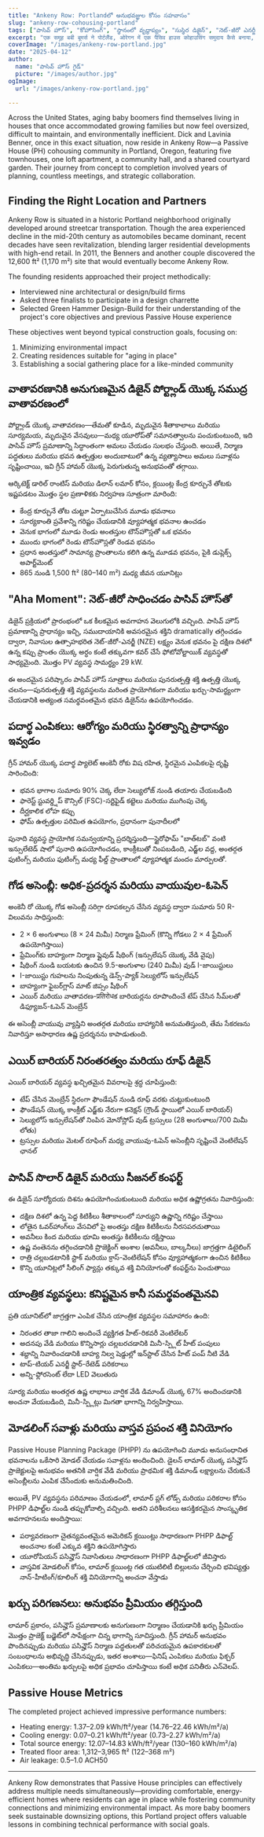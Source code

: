 ```yaml
---
title: "Ankeny Row: Portlandలో అనుభవజ్ఞుల కోసం సహవాసం"
slug: "ankeny-row-cohousing-portland"
tags: ["పాసివ్ హౌస్", "కోహౌసింగ్", "స్థానంలో వృద్ధాప్యం", "సుస్థిర డిజైన్", "నెట్-జీరో ఎనర్జీ"]
excerpt: "एक समूह बबी बूमर्स ने पोर्टलैंड, ओरेगन में एक पैसिव हाउस कोहाउसिंग समुदाय कैसे बनाया, जो पर्यावरणीय स्थिरता और उम्र बढ़ने की सामाजिक आवश्यकताओं दोनों को संबोधित करता है।"
coverImage: "/images/ankeny-row-portland.jpg"
date: "2025-04-12"
author:
  name: "పాసివ్ హౌస్ గైడ్"
  picture: "/images/author.jpg"
ogImage:
  url: "/images/ankeny-row-portland.jpg"

---
```

Across the United States, aging baby boomers find themselves living in houses that once accommodated growing families but now feel oversized, difficult to maintain, and environmentally inefficient. Dick and Lavinia Benner, once in this exact situation, now reside in Ankeny Row—a Passive House (PH) cohousing community in Portland, Oregon, featuring five townhouses, one loft apartment, a community hall, and a shared courtyard garden. Their journey from concept to completion involved years of planning, countless meetings, and strategic collaboration.

## Finding the Right Location and Partners

Ankeny Row is situated in a historic Portland neighborhood originally developed around streetcar transportation. Though the area experienced decline in the mid-20th century as automobiles became dominant, recent decades have seen revitalization, blending larger residential developments with high-end retail. In 2011, the Benners and another couple discovered the 12,600 ft² (1,170 m²) site that would eventually become Ankeny Row.

The founding residents approached their project methodically:

- Interviewed nine architectural or design/build firms
- Asked three finalists to participate in a design charrette
- Selected Green Hammer Design-Build for their understanding of the project's core objectives and previous Passive House experience

These objectives went beyond typical construction goals, focusing on:

1. Minimizing environmental impact
2. Creating residences suitable for "aging in place"
3. Establishing a social gathering place for a like-minded community
## వాతావరణానికి అనుగుణమైన డిజైన్ పోర్ట్లాండ్ యొక్క సముద్ర వాతావరణంలో

పోర్ట్లాండ్ యొక్క వాతావరణం—తేమతో కూడిన, మృదువైన శీతాకాలాలు మరియు సూర్యమయ, మృదువైన వేసవులు—మధ్య యూరోప్‌తో సమానత్వాలను పంచుకుంటుంది, ఇది పాసివ్ హౌస్ ప్రమాణాన్ని సిద్ధాంతంగా అమలు చేయడం సులభం చేస్తుంది. అయితే, నిర్మాణ పద్ధతులు మరియు భవన ఉత్పత్తుల అందుబాటులో ఉన్న వ్యత్యాసాలు అమలు సవాళ్లను సృష్టించాయి, ఇవి గ్రీన్ హామర్ యొక్క పెరుగుతున్న అనుభవంతో తగ్గాయి.

ఆర్కిటెక్ట్ డారిల్ రాంటిస్ మరియు డిలాన్ లమార్ కోసం, క్లయింట్ల కేంద్ర కూర్చునే తోటకు ఇష్టపడటం మొత్తం స్థల ప్రణాళికకు నిర్వహణ సూత్రంగా మారింది:

- కేంద్ర కూర్చునే తోట చుట్టూ ఏర్పాటుచేసిన మూడు భవనాలు
- సూర్యకాంతి ప్రవేశాన్ని గరిష్టం చేయడానికి వ్యూహాత్మక భవనాల ఉంచడం
- వెనుక భాగంలో మూడు రెండు అంతస్తుల టౌన్‌హౌస్లతో ఒక భవనం
- ముందు భాగంలో రెండు టౌన్‌హౌస్లతో రెండవ భవనం
- ప్రధాన అంతస్తులో సామాన్య ప్రాంతాలను కలిగి ఉన్న మూడవ భవనం, పైకి డుప్లెక్స్ అపార్ట్‌మెంట్
- 865 నుండి 1,500 ft² (80–140 m²) మధ్య జీవన యూనిట్లు
## "Aha Moment": నెట్-జీరో సాధించడం పాసివ్ హౌస్‌తో

డిజైన్ ప్రక్రియలో ప్రారంభంలో ఒక కీలకమైన అవగాహన వెలుగులోకి వచ్చింది. పాసివ్ హౌస్ ప్రమాణాన్ని ప్రాధాన్యం ఇచ్చి, సముదాయానికి అవసరమైన శక్తిని dramatically తగ్గించడం ద్వారా, నివాసుల ఉత్సాహభరిత నెట్-జీరో-ఎనర్జీ (NZE) లక్ష్యం వెనుక భవనం పై దక్షిణ దిశలో ఉన్న కప్పు ప్రాంతం యొక్క అర్ధం కంటే తక్కువగా కవర్ చేసే ఫోటోవోల్టాయిక్ వ్యవస్థతో సాధ్యమైంది. మొత్తం PV వ్యవస్థ సామర్థ్యం 29 kW.

ఈ అందమైన పరిష్కారం పాసివ్ హౌస్ సూత్రాలు మరియు పునరుత్పత్తి శక్తి ఉత్పత్తి యొక్క చలనం—పునరుత్పత్తి శక్తి వ్యవస్థలను మరింత ప్రాయోగికంగా మరియు ఖర్చు-సామర్థ్యంగా చేయడానికి అత్యంత సమర్థవంతమైన భవన డిజైన్‌ను ఉపయోగించడం.

## పదార్థ ఎంపికలు: ఆరోగ్యం మరియు స్థిరత్వాన్ని ప్రాధాన్యం ఇవ్వడం

గ్రీన్ హామర్ యొక్క పదార్థ ప్యాలెట్ ఆంకెనీ రోకు విష రహిత, స్థిరమైన ఎంపికలపై దృష్టి సారించింది:

- భవన భాగాల సుమారు 90% చెక్క లేదా సెల్యులోజ్ నుండి తయారు చేయబడింది
- ఫారెస్ట్ స్టువర్డ్షిప్ కౌన్సిల్ (FSC)-సర్టిఫైడ్ కట్టెలు మరియు ముగింపు చెక్క
- దీర్ఘకాలిక లోహ కప్పు
- ఫోమ్ ఉత్పత్తుల పరిమిత ఉపయోగం, ప్రధానంగా పునాదీలలో

పునాది వ్యవస్థ ప్రాయోగిక సమన్వయాన్ని ప్రదర్శిస్తుంది—స్టైరోఫామ్ "బాత్‌టబ్" వంటి ఇన్సులేటెడ్ షాలో పునాది ఉపయోగించడం, కాంక్రీటుతో నింపబడింది, ఎడ్జ్‌ల వద్ద, అంతర్గత ఫుటింగ్స్ మరియు ఫుటింగ్స్ మధ్య ఫీల్డ్ ప్రాంతాలలో వ్యూహాత్మక మందం మార్పులతో.
## గోడ అసెంబ్లీ: అధిక-ప్రదర్శన మరియు వాయువుల-ఓపెన్

అంకెనీ రో యొక్క గోడ అసెంబ్లీ సరిగ్గా రూపకల్పన చేసిన వ్యవస్థ ద్వారా సుమారు 50 R-విలువను సాధిస్తుంది:

- 2 × 6 అంగుళాలు (8 × 24 మిమీ) నిర్మాణ ఫ్రేమింగ్ (కొన్ని గోడలు 2 × 4 ఫ్రేమింగ్ ఉపయోగిస్తాయి)
- ఫ్రేమింగ్‌కు బాహ్యంగా నిర్మాణ ప్లైవుడ్ షీథింగ్ (ఇన్సులేషన్ యొక్క వేడి వైపు)
- షీథింగ్ నుండి బయటకు ఉంచిన 9.5-అంగుళాల (240 మిమీ) వుడ్ I-జాయిస్టులు
- I-జాయిస్టు గుహలను నింపుతున్న డెన్స్-ప్యాక్ సెల్యులోస్ ఇన్సులేషన్
- బాహ్యంగా ఫైబర్‌గ్లాస్ మాట్ జిప్సం షీథింగ్
- ఎయిర్ మరియు వాతావరణ-प्रतिरोधక బారియర్లను రూపొందించే టేప్ చేసిన సీమ్‌లతో డిఫ్యూజన్-ఓపెన్ మెంబ్రేన్

ఈ అసెంబ్లీ వాయువు వ్యాప్తిని అంతర్గత మరియు బాహ్యానికి అనుమతిస్తుంది, తేమ సేకరణను నివారిస్తూ అసాధారణ ఉష్ణ ప్రదర్శనను కాపాడుతుంది.

## ఎయిర్ బారియర్ నిరంతరత్వం మరియు రూఫ్ డిజైన్

ఎయిర్ బారియర్ వ్యవస్థ ఖచ్చితమైన వివరాలపై శ్రద్ధ చూపిస్తుంది:

- టేప్ చేసిన మెంబ్రేన్ స్థిరంగా ఫౌండేషన్ నుండి రూఫ్ వరకు చుట్టుకుంటుంది
- ఫౌండేషన్ యొక్క కాంక్రీట్ ఎడ్జ్‌కు నేరుగా కనెక్షన్ (గ్రౌండ్ స్థాయిలో ఎయిర్ బారియర్)
- సెల్యులోస్ ఇన్సులేషన్‌తో నింపిన మోనోస్లోప్ వుడ్ ట్రస్సులు (28 అంగుళాలు/700 మిమీ లోతు)
- ట్రస్సుల మరియు మెటల్ రూఫింగ్ మధ్య వాయువు-ఓపెన్ అసెంబ్లీని సృష్టించే వెంటిలేషన్ ఛానల్
## పాసివ్ సొలార్ డిజైన్ మరియు సీజనల్ కంఫర్ట్

ఈ డిజైన్ సూర్యోదయ దిశను ఉపయోగించుకుంటుంది మరియు అధిక ఉష్ణోగ్రతను నివారిస్తుంది:

- దక్షిణ దిశలో ఉన్న పెద్ద కిటికీలు శీతాకాలంలో సూర్యుని ఉష్ణాన్ని గరిష్టం చేస్తాయి
- లోతైన ఓవర్‌హాంగ్‌లు వేసవిలో పై అంతస్తు దక్షిణ కిటికీలను నీరసపరచుతాయి
- అవనీలు కింద మరియు భూమి అంతస్తు కిటికీలను రక్షిస్తాయి
- ఉష్ణ వంతెనను తగ్గించడానికి ప్రొజెక్టింగ్ అంశాల (అవనీలు, బాల్కనీలు) జాగ్రత్తగా డిటైలింగ్
- రాత్రి చల్లబడటానికి స్టాక్ మరియు క్రాస్-వెంటిలేషన్ కోసం వ్యూహాత్మకంగా ఉంచిన కిటికీలు
- కొన్ని యూనిట్లలో సీలింగ్ ఫ్యాన్లు తక్కువ శక్తి వినియోగంతో కంఫర్ట్‌ను పెంచుతాయి

## యాంత్రిక వ్యవస్థలు: కనిష్టమైన కానీ సమర్థవంతమైనవి

ప్రతి యూనిట్‌లో జాగ్రత్తగా ఎంపిక చేసిన యాంత్రిక వ్యవస్థల సమాహారం ఉంది:

- నిరంతర తాజా గాలిని అందించే వ్యక్తిగత హీట్-రికవరీ వెంటిలేటర్
- అదనపు వేడి మరియు కొన్నిసార్లు చల్లబరచడానికి మినీ-స్ప్లిట్ హీట్ పంపులు
- శబ్దాన్ని నివారించడానికి బాహ్య నిల్వ షెడ్డుల్లో ఇన్‌స్టాల్ చేసిన హీట్ పంప్ నీటి వేడి
- టాప్-టియర్ ఎనర్జీ స్టార్-రేటెడ్ పరికరాలు
- అన్ని-ఫ్లోరసెంట్ లేదా LED వెలుతురు

సూర్య మరియు అంతర్గత ఉష్ణ లాభాలు వార్షిక వేడి డిమాండ్ యొక్క 67% అందించడానికి అంచనా వేయబడింది, మినీ-స్ప్లిట్లు మిగతా భాగాన్ని నిర్వహిస్తాయి.
## మోడలింగ్ సవాళ్లు మరియు వాస్తవ ప్రపంచ శక్తి వినియోగం

Passive House Planning Package (PHPP) ను ఉపయోగించి మూడు అనుసంధానిత భవనాలను ఒకేసారి మోడల్ చేయడం సవాళ్లను అందించింది. డైలన్ లామార్ యొక్క పసివ్హౌస్ ప్రాజెక్టులపై అనుభవం అతనికి వార్షిక వేడి మరియు ప్రాథమిక శక్తి డిమాండ్ లక్ష్యాలను చేరుకునే అసెంబ్లీలను ఎంపిక చేసేందుకు అనుమతించింది.

అయితే, PV వ్యవస్థను పరిమాణం చేయడంలో, లామార్ ప్లగ్ లోడ్స్ మరియు పరికరాల కోసం PHPP డిఫాల్ట్‌ల నుండి తప్పుకోవాల్సి వచ్చింది. అతని పరిశీలనలు ఆసక్తికరమైన సాంస్కృతిక అవగాహనలను అందిస్తాయి:

- పర్యావరణంగా చైతన్యవంతమైన అమెరికన్ క్లయింట్లు సాధారణంగా PHPP డిఫాల్ట్ అంచనాల కంటే ఎక్కువ శక్తిని ఉపయోగిస్తారు
- యూరోపియన్ పసివ్హౌస్ నివాసితులు సాధారణంగా PHPP డిఫాల్ట్‌లలో జీవిస్తారు
- వాస్తవిక మోడలింగ్ కోసం, లామార్ క్లయింట్ల గత యుటిలిటీ బిల్లులను చేర్చించి భవిష్యత్తు నాన్-హీటింగ్/కూలింగ్ శక్తి వినియోగాన్ని అంచనా వేస్తాడు

## ఖర్చు పరిగణనలు: అనుభవం ప్రీమియం తగ్గిస్తుంది

లామార్ ప్రకారం, పసివ్హౌస్ ప్రమాణాలకు అనుగుణంగా నిర్మాణం చేయడానికి ఖర్చు ప్రీమియం మొత్తం ప్రాజెక్ట్ బడ్జెట్‌లో సాపేక్షంగా చిన్న భాగాన్ని సూచిస్తుంది. గ్రీన్ హామర్ అనుభవం పొందినప్పుడు మరియు పసివ్హౌస్ నిర్మాణ పద్ధతులతో పరిచయమైన ఉపకారకులతో సంబంధాలను అభివృద్ధి చేసినప్పుడు, ఇతర అంశాలు—ఫినిష్ ఎంపికలు మరియు ఫిక్చర్ ఎంపికలు—అంతిమ ఖర్చులపై అధిక ప్రభావం చూపిస్తాయి కంటే అధిక పనితీరు ఎన్‌వెలప్.
## Passive House Metrics

The completed project achieved impressive performance numbers:

- Heating energy: 1.37–2.09 kWh/ft²/year (14.76–22.46 kWh/m²/a)
- Cooling energy: 0.07–0.21 kWh/ft²/year (0.73–2.27 kWh/m²/a)
- Total source energy: 12.07–14.83 kWh/ft²/year (130–160 kWh/m²/a)
- Treated floor area: 1,312–3,965 ft² (122–368 m²)
- Air leakage: 0.5–1.0 ACH50

---

Ankeny Row demonstrates that Passive House principles can effectively address multiple needs simultaneously—providing comfortable, energy-efficient homes where residents can age in place while fostering community connections and minimizing environmental impact. As more baby boomers seek sustainable downsizing options, this Portland project offers valuable lessons in combining technical performance with social goals.
